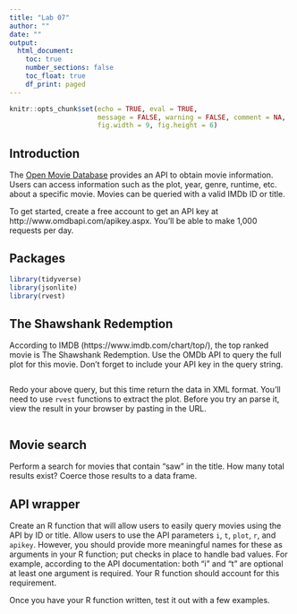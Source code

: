 ```yaml
---
title: "Lab 07"
author: ""
date: ""
output: 
  html_document:
    toc: true
    number_sections: false
    toc_float: true
    df_print: paged
---
```


```r
knitr::opts_chunk$set(echo = TRUE, eval = TRUE,
                      message = FALSE, warning = FALSE, comment = NA,
                      fig.width = 9, fig.height = 6)
```

## Introduction

The [Open Movie Database](http://www.omdbapi.com) provides an API to obtain 
movie information. Users can access information such as the plot, year, genre, 
runtime, etc. about a specific movie. Movies can be queried with a valid IMDb 
ID or title.

To get started, create a free account to get an API key at 
http://www.omdbapi.com/apikey.aspx. You'll be able to make 1,000 requests
per day.

## Packages

```r
library(tidyverse)
library(jsonlite)
library(rvest)
```

## The Shawshank Redemption

According to IMDB (https://www.imdb.com/chart/top/), the top ranked movie is
The Shawshank Redemption. Use the OMDb API to query the full plot for this
movie. Don't forget to include your API key in the query string.

```r

```

Redo your above query, but this time return the data in XML format. You'll need 
to use `rvest` functions to extract the plot. Before you try an parse it,
view the result in your browser by pasting in the URL.

```r

```

## Movie search

Perform a search for movies that contain "saw" in the title. How many total
results exist? Coerce those results to a data frame.


## API wrapper

Create an R function that will allow users to easily query movies using the 
API by ID or title. Allow users to use the API parameters `i`, `t`, `plot`,
`r`, and `apikey`. However, you should provide more meaningful names for these
as arguments in your R function; put checks in place to handle bad values. 
For example, according to the API documentation: both "i" and "t" are optional 
at least one argument is required. Your R function should account for this 
requirement.

Once you have your R function written, test it out with a few examples.